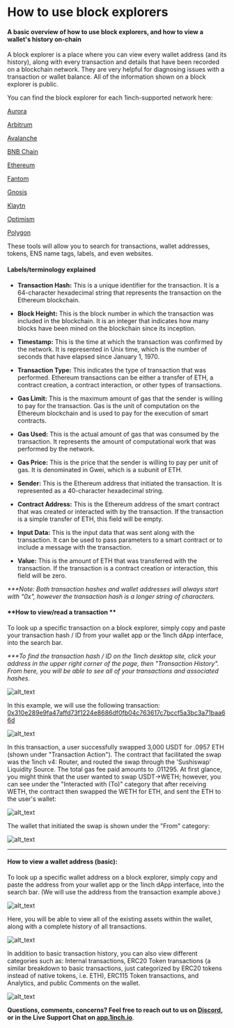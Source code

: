 # How to use block explorers

#### A basic overview of how to use block explorers, and how to view a wallet's history on-chain

A block explorer is a place where you can view every wallet address (and its history), along with every transaction and details that have been recorded on a blockchain network. They are very helpful for diagnosing issues with a transaction or wallet balance. All of the information shown on a block explorer is public.

You can find the block explorer for each 1inch-supported network here:

[Aurora](https://aurorascan.dev/)

[Arbitrum](https://arbiscan.io/)

[Avalanche](https://explorer.avax.network/)

[BNB Chain](https://bscscan.com/)

[Ethereum](https://etherscan.io/)

[Fantom](https://ftmscan.com/)

[Gnosis](https://blockscout.com/xdai/mainnet/)

[Klaytn](https://scope.klaytn.com/)

[Optimism](https://optimistic.etherscan.io/)

[Polygon](https://polygonscan.com/)

These tools will allow you to search for transactions, wallet addresses, tokens, ENS name tags, labels, and even websites.


#### **Labels/terminology explained**

* **Transaction Hash:** This is a unique identifier for the transaction. It is a 64-character hexadecimal string that represents the transaction on the Ethereum blockchain.

* **Block Height:** This is the block number in which the transaction was included in the blockchain. It is an integer that indicates how many blocks have been mined on the blockchain since its inception.

* **Timestamp:** This is the time at which the transaction was confirmed by the network. It is represented in Unix time, which is the number of seconds that have elapsed since January 1, 1970.

* **Transaction Type:** This indicates the type of transaction that was performed. Ethereum transactions can be either a transfer of ETH, a contract creation, a contract interaction, or other types of transactions.

* **Gas Limit:** This is the maximum amount of gas that the sender is willing to pay for the transaction. Gas is the unit of computation on the Ethereum blockchain and is used to pay for the execution of smart contracts.

* **Gas Used:** This is the actual amount of gas that was consumed by the transaction. It represents the amount of computational work that was performed by the network.

* **Gas Price:** This is the price that the sender is willing to pay per unit of gas. It is denominated in Gwei, which is a subunit of ETH.

* **Sender:** This is the Ethereum address that initiated the transaction. It is represented as a 40-character hexadecimal string.

* **Contract Address:** This is the Ethereum address of the smart contract that was created or interacted with by the transaction. If the transaction is a simple transfer of ETH, this field will be empty.

* **Input Data:** This is the input data that was sent along with the transaction. It can be used to pass parameters to a smart contract or to include a message with the transaction.

* **Value:** This is the amount of ETH that was transferred with the transaction. If the transaction is a contract creation or interaction, this field will be zero.

_***Note: Both transaction hashes and wallet addresses will always start with "0x", however the transaction hash is a longer string of characters._


#### **How to view/read a transaction **

To look up a specific transaction on a block explorer, simply copy and paste your transaction hash / ID from your wallet app or the 1inch dApp interface, into the search bar.

_***To find the transaction hash / ID on the 1inch desktop site, click your address in the upper right corner of the page, then "Transaction History". From here, you will be able to see all of your transactions and associated hashes._


![alt_text](./assets/1.png "image_tooltip")


In this example, we will use the following transaction:[ 0x310e289e9fa47affd73f1224e8686df0fb04c763617c7bccf5a3bc3a71baa66d](https://etherscan.io/tx/0x310e289e9fa47affd73f1224e8686df0fb04c763617c7bccf5a3bc3a71baa66d)



![alt_text](./assets/2.png "image_tooltip")


In this transaction, a user successfully swapped 3,000 USDT for .0957 ETH (shown under "Transaction Action"). The contract that facilitated the swap was the 1inch v4: Router, and routed the swap through the 'Sushiswap' Liquidity Source. The total gas fee paid amounts to .011295. At first glance, you might think that the user wanted to swap USDT->WETH; however, you can see under the "Interacted with (To)" category that after receiving WETH, the contract then swapped the WETH for ETH, and sent the ETH to the user's wallet:



![alt_text](./assets/3.png "image_tooltip")


The wallet that initiated the swap is shown under the "From" category:



![alt_text](./assets/4.png "image_tooltip")



---


#### **How to view a wallet address (basic):**

To look up a specific wallet address on a block explorer, simply copy and paste the address from your wallet app or the 1inch dApp interface, into the search bar. (We will use the address from the transaction example above.)



![alt_text](./assets/5.png "image_tooltip")


Here, you will be able to view all of the existing assets within the wallet, along with a complete history of all transactions.



![alt_text](./assets/6.png "image_tooltip")


In addition to basic transaction history, you can also view different categories such as: Internal transactions, ERC20 Token transactions (a similar breakdown to basic transactions, just categorized by ERC20 tokens instead of native tokens, i.e. ETH), ERC115 Token transactions, and Analytics, and public Comments on the wallet.



![alt_text](./assets/7.png "image_tooltip")


**Questions, comments, concerns? Feel free to reach out to us on [Discord](https://discord.gg/1inch), or in the Live Support Chat on [app.1inch.io](https://app.1inch.io/)**.
